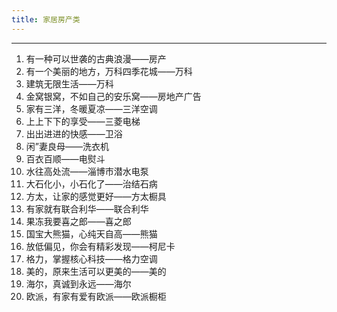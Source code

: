 ---
title: 家居房产类
---

---

1. 有一种可以世袭的古典浪漫——房产
2. 有一个美丽的地方，万科四季花城——万科
3. 建筑无限生活——万科
4. 金窝银窝，不如自己的安乐窝——房地产广告
5. 家有三洋，冬暖夏凉——三洋空调
6. 上上下下的享受——三菱电梯
7. 出出进进的快感——卫浴
8. 闲”妻良母——洗衣机
9.  百衣百顺——电熨斗
10. 水往高处流——淄博市潜水电泵
11. 大石化小，小石化了——治结石病
12. 方太，让家的感觉更好——方太橱具
13. 有家就有联合利华——联合利华
14. 果冻我要喜之郎——喜之郎
15. 国宝大熊猫，心纯天自高——熊猫
16. 放低偏见，你会有精彩发现——柯尼卡
17. 格力，掌握核心科技——格力空调
18. 美的，原来生活可以更美的——美的
19. 海尔，真诚到永远——海尔
20. 欧派，有家有爱有欧派——欧派橱柜